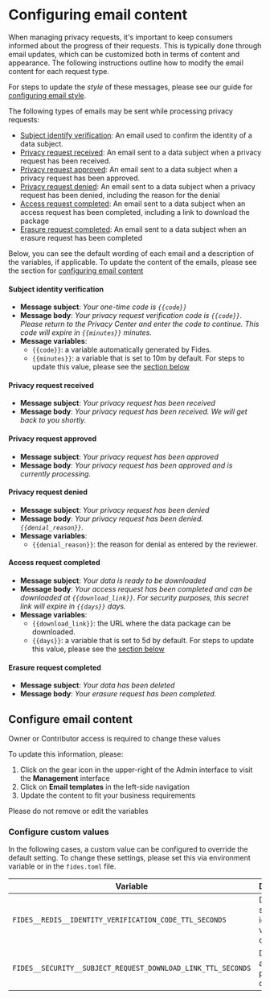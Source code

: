 

# Configuring email content

When managing privacy requests, it's important to keep consumers informed about the progress of their requests. This is typically done through email updates, which can be customized both in terms of content and appearance. The following instructions outline how to modify the email content for each request type.

<Callout emoji="" type="info">For steps to update the _style_ of these messages, please see our guide for [configuring email style](/user-guides/privacy-requests/configure-email/email-style).</Callout>

The following types of emails may be sent while processing privacy requests:
* [Subject identify verification](#subject-identity-verification): An email used to confirm the identity of a data subject.
* [Privacy request received](#privacy-request-received): An email sent to a data subject when a privacy request has been received.
* [Privacy request approved](#privacy-request-approved): An email sent to a data subject when a privacy request has been approved.
* [Privacy request denied](#privacy-request-denied): An email sent to a data subject when a privacy request has been denied, including the reason for the denial
* [Access request completed](#access-request-completed): An email sent to a data subject when an access request has been completed, including a link to download the package 
* [Erasure request completed](#erasure-request-completed): An email sent to a data subject when an erasure request has been completed


Below, you can see the default wording of each email and a description of the variables, if applicable. To update the content of the emails, please see the section for [configuring email content](#configure-email-content)

#### Subject identity verification

* **Message subject**: _Your one-time code is `{{code}}`_
* **Message body**: _Your privacy request verification code is `{{code}}`. Please return to the Privacy Center and enter the code to continue. This code will expire in `{{minutes}}` minutes._
* **Message variables**: 
    * `{{code}}`: a variable automatically generated by Fides.
    * `{{minutes}}`: a variable that is set to 10m by default. For steps to update this value, please see the [section below](#configure-custom-values)

#### Privacy request received

* **Message subject**: _Your privacy request has been received_
* **Message body**: _Your privacy request has been received. We will get back to you shortly._

#### Privacy request approved

* **Message subject**: _Your privacy request has been approved_
* **Message body**: _Your privacy request has been approved and is currently processing._

#### Privacy request denied

* **Message subject**: _Your privacy request has been denied_
* **Message body**: _Your privacy request has been denied. `{{denial_reason}}`._
* **Message variables**: 
    * `{{denial_reason}}`: the reason for denial as entered by the reviewer.

#### Access request completed 

* **Message subject**: _Your data is ready to be downloaded_
* **Message body**: _Your access request has been completed and can be downloaded at `{{download_link}}`. For security purposes, this secret link will expire in `{{days}}` days._
* **Message variables**: 
    *  `{{download_link}}`: the URL where the data package can be downloaded. 
    * `{{days}}`:  a variable that is set to 5d by default. For steps to update this value, please see the [section below](#configure-custom-values)

#### Erasure request completed 

* **Message subject**: _Your data has been deleted_
* **Message body**: _Your erasure request has been completed._


## Configure email content


<Callout emoji="" type="info">Owner or Contributor access is required to change these values </Callout>

To update this information, please: 
1. Click on the gear icon in the upper-right of the Admin interface to visit the **Management** interface
2. Click on **Email templates** in the left-side navigation
3. Update the content to fit your business requirements

<Callout emoji="" type="warning">Please do not remove or edit the variables </Callout>

<Screenshot img="/assets/img/privacy-requests/configure-email.gif" description="Configure email content" mw="500"/>



### Configure custom values 
In the following cases, a custom value can be configured to override the default setting. To change these settings, please set this via environment variable or in the `fides.toml` file. 

| Variable                        | Description                     | Default | 
| -------------------------------- | -----------------------------| -----------------------------|
| `FIDES__REDIS__IDENTITY_VERIFICATION_CODE_TTL_SECONDS` | Duration of subject identity verification code | 600 seconds (10 minutes)| 
| `FIDES__SECURITY__SUBJECT_REQUEST_DOWNLOAD_LINK_TTL_SECONDS` | Duration of access package download | 432,000 seconds (5 days)| 